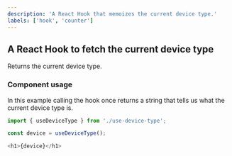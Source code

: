 ```yaml
---
description: 'A React Hook that memoizes the current device type.'
labels: ['hook', 'counter']
---
```



## A React Hook to fetch the current device type

Returns the current device type.

### Component usage

In this example calling the hook once returns a string that tells us what the current device type is. 

```js
import { useDeviceType } from './use-device-type';

const device = useDeviceType();

<h1>{device}</h1>
```
